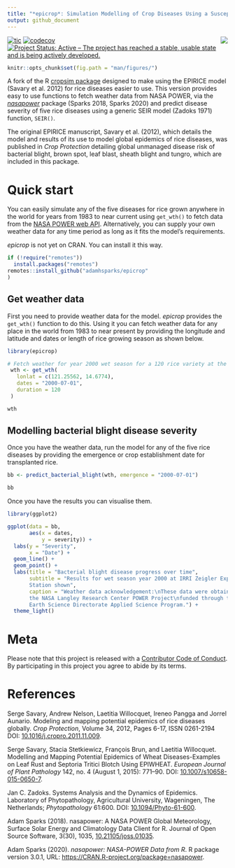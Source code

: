 ```yaml
---
title: "*epicrop*: Simulation Modelling of Crop Diseases Using a Susceptible-Exposed-Infectious-Removed (SEIR) Model"
output: github_document
---
```


<img align="right" src="man/figures/logo.png">

<!-- badges: start -->

[![tic](https://github.com/adamhsparks/epicrop/workflows/tic/badge.svg?branch=main)](https://github.com/adamhsparks/epicrop/actions)
[![codecov](https://codecov.io/gh/adamhsparks/epicrop/branch/main/graph/badge.svg?token=NWrKsX9MaP)](https://codecov.io/gh/adamhsparks/epicrop)
[![Project Status: Active – The project has reached a stable, usable state and is being actively developed.](https://www.repostatus.org/badges/latest/active.svg)](https://www.repostatus.org/#active)
<!-- badges: end -->

```r
knitr::opts_chunk$set(fig.path = "man/figures/")
```

A fork of the R [cropsim package](https://r-forge.r-project.org/R/?group_id=335) designed to make using the EPIRICE model (Savary et al. 2012) for rice diseases easier to use.
This version provides easy to use functions to fetch weather data from NASA POWER, via the [*nasapower*](https://cran.r-project.org/package=nasapower) package (Sparks 2018, Sparks 2020) and predict disease severity of five rice diseases using a generic SEIR model (Zadoks 1971) function, `SEIR()`.

The original EPIRICE manuscript, Savary et al. (2012), which details the model and results of its use to model global epidemics of rice diseases, was published in *Crop Protection* detailing global unmanaged disease risk of bacterial blight, brown spot, leaf blast, sheath blight and tungro, which are included in this package.

# Quick start

You can easily simulate any of the five diseases for rice grown anywhere in the world for years from 1983 to near current using `get_wth()` to fetch data from the [NASA POWER web API](https://power.larc.nasa.gov). 
Alternatively, you can supply your own weather data for any time period as long as it fits the model’s requirements.

*epicrop* is not yet on CRAN.
You can install it this way.

```r
if (!require("remotes"))
  install.packages("remotes")
remotes::install_github("adamhsparks/epicrop"
)
```

## Get weather data

First you need to provide weather data for the model. *epicrop* provides the `get_wth()` function to do this.
Using it you can fetch weather data for any place in the world from 1983 to near present by providing the longitude and latitude and dates or length of rice growing season as shown below.

```r
library(epicrop)

# Fetch weather for year 2000 wet season for a 120 rice variety at the IRRI Zeigler Experiment Station
 wth <- get_wth(
   lonlat = c(121.25562, 14.6774),
   dates = "2000-07-01",
   duration = 120
 )

wth
```

## Modelling bacterial blight disease severity

Once you have the weather data, run the model for any of the five rice diseases by providing the emergence or crop establishment date for transplanted rice.

```r
bb <- predict_bacterial_blight(wth, emergence = "2000-07-01")

bb
```
Once you have the results you can visualise them.

```r
library(ggplot2)

ggplot(data = bb,
       aes(x = dates,
           y = severity)) +
  labs(y = "Severity",
       x = "Date") +
  geom_line() +
  geom_point() +
  labs(title = "Bacterial blight disease progress over time",
       subtitle = "Results for wet season year 2000 at IRRI Zeigler Experiment
       Station shown",
       caption = "Weather data acknowledgement:\nThese data were obtained from
       the NASA Langley Research Center POWER Project\nfunded through the NASA
       Earth Science Directorate Applied Science Program.") +
  theme_light()
```

# Meta

Please note that this project is released with a [Contributor Code of Conduct](CONDUCT.md).
By participating in this project you agree to abide by its terms.

# References

Serge Savary, Andrew Nelson, Laetitia Willocquet, Ireneo Pangga and Jorrel Aunario. Modeling and mapping potential epidemics of rice diseases globally. *Crop Protection*, Volume 34, 2012, Pages 6-17, ISSN
0261-2194 DOI: [10.1016/j.cropro.2011.11.009](https://doi.org/10.1016/j.cropro.2011.11.009).

Serge Savary, Stacia Stetkiewicz, François Brun, and Laetitia Willocquet. Modelling and Mapping Potential Epidemics of Wheat Diseases-Examples on Leaf Rust and Septoria Tritici Blotch Using EPIWHEAT. *European Journal of Plant Pathology* 142, no. 4 (August 1, 2015): 771–90. DOI: [10.1007/s10658-015-0650-7](https://doi.org/10.1007/s10658-015-0650-7).

Jan C. Zadoks. Systems Analysis and the Dynamics of Epidemics. Laboratory of Phytopathology, Agricultural University, Wageningen, The Netherlands; *Phytopathology* 61:600. DOI: [10.1094/Phyto-61-600](https://doi.org/10.1094/Phyto-61-600).

Adam Sparks (2018). nasapower: A NASA POWER Global Meteorology, Surface Solar Energy and Climatology Data
Client for R. Journal of Open Source Software, 3(30), 1035, [10.21105/joss.01035](https://doi.org/10.21105/joss.01035).

Adam Sparks (2020). _nasapower: NASA-POWER Data from R_. R package version 3.0.1, URL: <https://CRAN.R-project.org/package=nasapower>.

